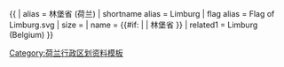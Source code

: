 {{ {{{1<noinclude>|country showdata</noinclude>}}}
| alias = 林堡省 (荷兰)
| shortname alias = Limburg
| flag alias = Flag of Limburg.svg
| size = {{{size|}}}
| name = {{#if: {{{name|}}} | {{{name|}}} | 林堡省 }}
<noinclude>
| related1 = Limburg (Belgium)
</noinclude>
}}<noinclude>
[[Category:荷兰行政区划资料模板]]
</noinclude>